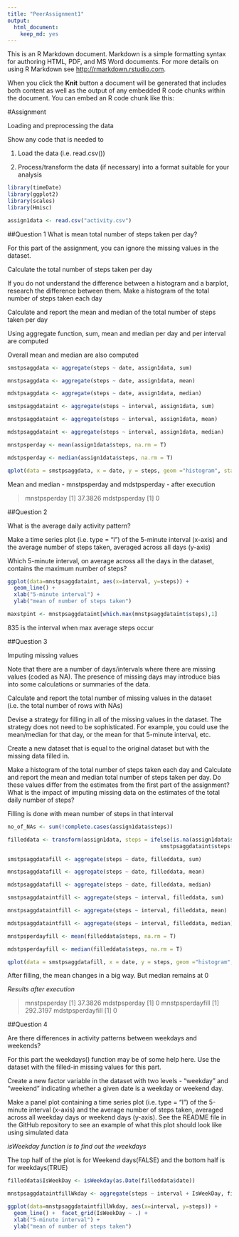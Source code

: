 ```yaml
---
title: "PeerAssignment1"
output:
  html_document:
    keep_md: yes
---
```


This is an R Markdown document. Markdown is a simple formatting syntax for authoring HTML, PDF, and MS Word documents. For more details on using R Markdown see <http://rmarkdown.rstudio.com>.

When you click the **Knit** button a document will be generated that includes both content as well as the output of any embedded R code chunks within the document. You can embed an R code chunk like this:

#Assignment

Loading and preprocessing the data

Show any code that is needed to

1) Load the data (i.e. read.csv())

2) Process/transform the data (if necessary) into a format suitable for your analysis

```r
library(timeDate)
library(ggplot2)
library(scales)
library(Hmisc)

assign1data <- read.csv("activity.csv")
```

##Question 1
What is mean total number of steps taken per day?

For this part of the assignment, you can ignore the missing values in the dataset.

Calculate the total number of steps taken per day

If you do not understand the difference between a histogram and a barplot, research the difference between them. Make a histogram of the total number of steps taken each day


Calculate and report the mean and median of the total number of steps taken per day

Using aggregate function, sum, mean and median per day and per interval are computed

Overall mean and median are also computed

```r
smstpsaggdata <- aggregate(steps ~ date, assign1data, sum)

mnstpsaggdata <- aggregate(steps ~ date, assign1data, mean)

mdstpsaggdata <- aggregate(steps ~ date, assign1data, median)

smstpsaggdataint <- aggregate(steps ~ interval, assign1data, sum)

mnstpsaggdataint <- aggregate(steps ~ interval, assign1data, mean)

mdstpsaggdataint <- aggregate(steps ~ interval, assign1data, median)

mnstpsperday <- mean(assign1data$steps, na.rm = T)

mdstpsperday <- median(assign1data$steps, na.rm = T)

qplot(data = smstpsaggdata, x = date, y = steps, geom ="histogram", stat = "identity")
```
Mean and median - mnstpsperday and mdstpsperday - after execution

> mnstpsperday
[1] 37.3826
> mdstpsperday
[1] 0


##Question 2

What is the average daily activity pattern?

Make a time series plot (i.e. type = "l") of the 5-minute interval (x-axis) and the average number of steps taken, averaged across all days (y-axis)

Which 5-minute interval, on average across all the days in the dataset, contains the maximum number of steps?


```r
ggplot(data=mnstpsaggdataint, aes(x=interval, y=steps)) +
  geom_line() +
  xlab("5-minute interval") +
  ylab("mean of number of steps taken")

maxstpint <- mnstpsaggdataint[which.max(mnstpsaggdataint$steps),1]
```

835 is the interval when max average steps occur

##Question 3

Imputing missing values

Note that there are a number of days/intervals where there are missing values (coded as NA). The presence of missing days may introduce bias into some calculations or summaries of the data.

Calculate and report the total number of missing values in the dataset (i.e. the total number of rows with NAs)

Devise a strategy for filling in all of the missing values in the dataset. The strategy does not need to be sophisticated. For example, you could use the mean/median for that day, or the mean for that 5-minute interval, etc.

Create a new dataset that is equal to the original dataset but with the missing data filled in.

Make a histogram of the total number of steps taken each day and Calculate and report the mean and median total number of steps taken per day. Do these values differ from the estimates from the first part of the assignment? What is the impact of imputing missing data on the estimates of the total daily number of steps?

Filling is done with mean number of steps in that interval

```r
no_of_NAs <- sum(!complete.cases(assign1data$steps))

filleddata <- transform(assign1data, steps = ifelse(is.na(assign1data$steps), 
                                                smstpsaggdataint$steps[match(assign1data$interval, smstpsaggdataint$interval)], assign1data$steps))

smstpsaggdatafill <- aggregate(steps ~ date, filleddata, sum)

mnstpsaggdatafill <- aggregate(steps ~ date, filleddata, mean)

mdstpsaggdatafill <- aggregate(steps ~ date, filleddata, median)

smstpsaggdataintfill <- aggregate(steps ~ interval, filleddata, sum)

mnstpsaggdataintfill <- aggregate(steps ~ interval, filleddata, mean)

mdstpsaggdataintfill <- aggregate(steps ~ interval, filleddata, median)

mnstpsperdayfill <- mean(filleddata$steps, na.rm = T)

mdstpsperdayfill <- median(filleddata$steps, na.rm = T)

qplot(data = smstpsaggdatafill, x = date, y = steps, geom ="histogram", stat = "identity")

```

After filling, the mean changes in a big way. But median remains at 0

*Results after execution*

> mnstpsperday
[1] 37.3826
> mdstpsperday
[1] 0
> mnstpsperdayfill
[1] 292.3197
> mdstpsperdayfill
[1] 0

##Question 4

Are there differences in activity patterns between weekdays and weekends?

For this part the weekdays() function may be of some help here. Use the dataset with the filled-in missing values for this part.

Create a new factor variable in the dataset with two levels - "weekday" and "weekend" indicating whether a given date is a weekday or weekend day.

Make a panel plot containing a time series plot (i.e. type = "l") of the 5-minute interval (x-axis) and the average number of steps taken, averaged across all weekday days or weekend days (y-axis). See the README file in the GitHub repository to see an example of what this plot should look like using simulated data

*isWeekday function is to find out the weekdays*

The top half of the plot is for Weekend days(FALSE) and the bottom half is for weekdays(TRUE)

```r
filleddata$IsWeekDay <- isWeekday(as.Date(filleddata$date))

mnstpsaggdataintfillWkday <- aggregate(steps ~ interval + IsWeekDay, filleddata, mean)

ggplot(data=mnstpsaggdataintfillWkday, aes(x=interval, y=steps)) +
  geom_line() +  facet_grid(IsWeekDay ~ .) +
  xlab("5-minute interval") +
  ylab("mean of number of steps taken")

```

```r

```


